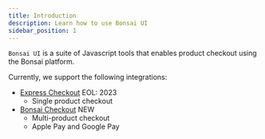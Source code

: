 ```yaml
---
title: Introduction
description: Learn how to use Bonsai UI
sidebar_position: 1
---
```


`Bonsai UI` is a suite of Javascript tools that enables product checkout using the Bonsai platform.

Currently, we support the following integrations:

- [Express Checkout](/docs/bonsai-ui/express-checkout) <span className="label-warning">EOL: 2023</span>
  - Single product checkout
- [Bonsai Checkout](/docs/bonsai-ui/checkout) <span className="label-success">NEW</span>
  - Multi-product checkout
  - Apple Pay and Google Pay
